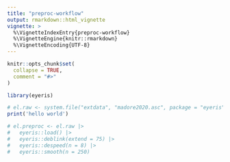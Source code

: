 ```yaml
---
title: "preproc-workflow"
output: rmarkdown::html_vignette
vignette: >
  %\VignetteIndexEntry{preproc-workflow}
  %\VignetteEngine{knitr::rmarkdown}
  %\VignetteEncoding{UTF-8}
---
```


```r
knitr::opts_chunk$set(
  collapse = TRUE,
  comment = "#>"
)
```

```r
library(eyeris)
```

```r
# el.raw <- system.file("extdata", "madore2020.asc", package = "eyeris")
print('hello world')
```

```r
# el.preproc <- el.raw |>
#   eyeris::load() |>
#   eyeris::deblink(extend = 75) |>
#   eyeris::despeed(n = 8) |>
#   eyeris::smooth(n = 250)
```

